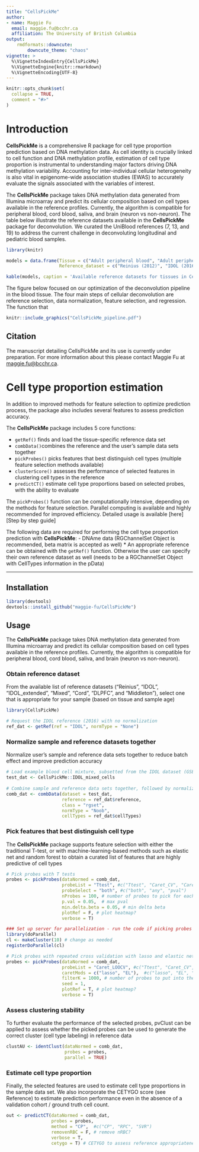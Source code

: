 ```yaml
---
title: "CellsPickMe"
author: 
- name: Maggie Fu
  email: maggie.fu@bcchr.ca
  affiliation: The University of British Columbia
output: 
    rmdformats::downcute:
        downcute_theme: "chaos"
vignette: >
  %\VignetteIndexEntry{CellsPickMe}
  %\VignetteEngine{knitr::rmarkdown}
  %\VignetteEncoding{UTF-8}
---
```



```r
knitr::opts_chunk$set(
  collapse = TRUE,
  comment = "#>"
)
```

# Introduction 

**CellsPickMe** is a comprehensive R package for cell type proportion prediction based on DNA methylation data. As cell identity is crucially linked to cell function and DNA methylation profile, estimation of cell type proportion is instrumental to understanding major factors driving DNA methylation variability. Accounting for inter-individual cellular heterogeneity is also vital in epigenome-wide association studies (EWAS) to accurately evaluate the signals associated with the variables of interest. 

The **CellsPickMe** package takes DNA methylation data generated from Illumina microarray and predict its cellular composition based on cell types available in the reference profiles. Currently, the algorithm is compatible for peripheral blood, cord blood, saliva, and brain (neuron vs non-neuron). The table below illustrate the reference datasets available in the **CellsPickMe** package for deconvolution. We curated the UniBlood references (7, 13, and 19) to address the current challenge in deconvoluting longitudinal and pediatric blood samples.  

```r
library(knitr)

models = data.frame(Tissue = c("Adult peripheral blood", "Adult peripheral blood", "Adult peripheral blood", "Cord and adult peripheral blood", "Cord and adult peripheral blood", "Cord and adult peripheral blood", "Cord blood", "Saliva", "Brain"),
                    Reference_dataset = c("Reinius (2012)", "IDOL (2016)", "IDOL extended (2022)", "UniBlood7", "UniBlood13", "UniBlood19", "Cord (2018)", "Middleton (2022)", "Brain (2012)")) 

kable(models, caption = 'Available reference datasets for tissues in CellsPickMe')
```

The figure below focused on our optimization of the deconvolution pipeline in the blood tissue. The four main steps of cellular deconvolution are reference selection, data normalization, feature selection, and regression. The function that 

```r
knitr::include_graphics("CellsPickMe_pipeline.pdf")
```

## Citation 

The manuscript detailing CellsPickMe and its use is currently under preparation. For more information about this please contact Maggie Fu at [maggie.fu\@bcchr.ca](mailto:maggie.fu@bcchr.ca){.email}.

# Cell type proportion estimation

In addition to improved methods for feature selection to optimize prediction process, the package also includes several features to assess prediction accuracy.

The **CellsPickMe** package includes 5 core functions: 

-   `getRef()` finds and load the tissue-specific reference data set
-   `combData()`combines the reference and the user's sample data sets together
-   `pickProbes()` picks features that best distinguish cell types (multiple feature selection methods available)
-   `clusterScore()` assesses the performance of selected features in clustering cell types in the reference
-   `predictCT()` estimate cell type proportions based on selected probes, with the ability to evaluate 

The `pickProbes()` function can be computationally intensive, depending on the methods for feature selection. Parallel computing is available and highly recommended for improved efficiency. Detailed usage is available [here][Step by step guide]

The following data are required for performing the cell type proportion prediction with **CellsPickMe**:
- DNAme data (RGChannelSet Object is recommended, beta matrix is accepted as well)
* An appropriate reference can be obtained with the `getRef()` function. Otherwise the user can specify their own reference dataset as well (needs to be a RGChannelSet Object with CellTypes information in the pData)

********************************************************************************

## Installation

```r
library(devtools)
devtools::install_github("maggie-fu/CellsPickMe")
```

## Usage

The **CellsPickMe** package takes DNA methylation data generated from Illumina microarray and predict its cellular composition based on cell types available in the reference profiles. Currently, the algorithm is compatible for peripheral blood, cord blood, saliva, and brain (neuron vs non-neuron).

### Obtain reference dataset

From the available list of reference datasets ("Reinius", "IDOL", "IDOL_extended", "Mixed", "Cord", "DLPFC", and "Middleton"), select one that is appropriate for your sample (based on tissue and sample age)

```r
library(CellsPickMe)

# Request the IDOL reference (2016) with no normalization
ref_dat <- getRef(ref = "IDOL", normType = "None")
```

### Normalize sample and reference datasets together

Normalize user's sample and reference data sets together to reduce batch effect and improve prediction accuracy

```r
# Load example blood cell mixture, subsetted from the IDOL dataset (GSE110554)
test_dat <- CellsPickMe::IDOL_mixed_cells
 
# Combine sample and reference data sets together, followed by normalization (if selected)
comb_dat <- combData(dataset = test_dat, 
                     reference = ref_dat$reference, 
                     class = "rgset", 
                     normType = "Noob", 
                     cellTypes = ref_dat$cellTypes)
```


### Pick features that best distinguish cell type

The **CellsPickMe** package supports feature selection with either the traditional T-test, or with machine-learning-based methods such as elastic net and random forest to obtain a curated list of features that are highly predictive of cell types

```r
# Pick probes with T tests
probes <- pickProbes(dataNormed = comb_dat, 
                     probeList = "Ttest", #c("Ttest", "Caret_CV", "Caret_LOOCV", "IDOL", "DHS")
                     probeSelect = "both", #c("both", "any", "pval")
                     nProbes = 100, # number of probes to pick for each cell type
                     p.val = 0.05,  # max pval
                     min.delta.beta = 0.05, # min delta beta
                     plotRef = F, # plot heatmap?
                     verbose = T)

### Set up server for parallelization - run the code if picking probes with Caret
library(doParallel)
cl <- makeCluster(10) # change as needed
registerDoParallel(cl)

# Pick probes with repeated cross validation with lasso and elastic net
probes <- pickProbes(dataNormed = comb_dat, 
                     probeList = "Caret_LOOCV", #c("Ttest", "Caret_CV", "Caret_LOOCV", "IDOL", "DHS")
                     caretMods = c("lasso", "EL"),  #c("lasso", "EL", "BLR", "CART", "RF", "GBM", "PLDA", "GAnRF", "GAnNB", "GAnSVM", "GAnNN")
                     filterK = 1000, # number of probes to put into the predictor for each cell type
                     seed = 1, 
                     plotRef = T, # plot heatmap?
                     verbose = T)
```

### Assess clustering stability

To further evaluate the performance of the selected probes, pvClust can be applied to assess whether the picked probes can be used to generate the correct cluster (cell type labeling) in reference data

```r
clustAU <- identClust(dataNormed = comb_dat,
                      probes = probes,
                      parallel = TRUE)
```

### Estimate cell type proportion

Finally, the selected features are used to estimate cell type proportions in the sample data set. We also incorporate the CETYGO score (see Reference) to estimate prediction performance even in the absence of a validation cohort / ground truth cell count.

```r
out <- predictCT(dataNormed = comb_dat, 
                 probes = probes, 
                 method = "CP",  #c("CP", "RPC", "SVR")
                 removenRBC = F, # remove nRBC?
                 verbose = T, 
                 cetygo = T) # CETYGO to assess reference appropriateness (RMSE evaluation)
```
